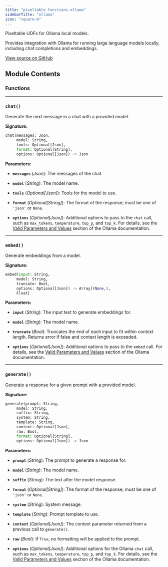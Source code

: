 ```yaml
---
title: "pixeltable.functions.ollama"
sidebarTitle: "ollama"
icon: "square-m"
---
```


Pixeltable UDFs for Ollama local models.

Provides integration with Ollama for running large language models locally, including chat completions and embeddings.


<a href="https://github.com/pixeltable/pixeltable/blob/main/pixeltable/functions/ollama.py#L0" target="_blank">View source on GitHub</a>

## Module Contents

### Functions


---

### `chat()`

Generate the next message in a chat with a provided model.


**Signature:**

```python
chat(messages: Json,
     model: String,
     tools: Optional[Json],
     format: Optional[String],
     options: Optional[Json]) -> Json
```

**Parameters:**

- **`messages`** (*Json*): The messages of the chat.

- **`model`** (*String*): The model name.

- **`tools`** (*Optional[Json]*): Tools for the model to use.

- **`format`** (*Optional[String]*): The format of the response; must be one of `'json'` or `None`.

- **`options`** (*Optional[Json]*): Additional options to pass to the `chat` call, such as `max_tokens`, `temperature`, `top_p`, and `top_k`. For details, see the [Valid Parameters and Values](https://github.com/ollama/ollama/blob/main/docs/modelfile.md#valid-parameters-and-values) section of the Ollama documentation.



---

### `embed()`

Generate embeddings from a model.


**Signature:**

```python
embed(input: String,
     model: String,
     truncate: Bool,
     options: Optional[Json]) -> Array[(None,),
     Float]
```

**Parameters:**

- **`input`** (*String*): The input text to generate embeddings for.

- **`model`** (*String*): The model name.

- **`truncate`** (*Bool*): Truncates the end of each input to fit within context length. Returns error if false and context length is exceeded.

- **`options`** (*Optional[Json]*): Additional options to pass to the `embed` call. For details, see the [Valid Parameters and Values](https://github.com/ollama/ollama/blob/main/docs/modelfile.md#valid-parameters-and-values) section of the Ollama documentation.



---

### `generate()`

Generate a response for a given prompt with a provided model.


**Signature:**

```python
generate(prompt: String,
     model: String,
     suffix: String,
     system: String,
     template: String,
     context: Optional[Json],
     raw: Bool,
     format: Optional[String],
     options: Optional[Json]) -> Json
```

**Parameters:**

- **`prompt`** (*String*): The prompt to generate a response for.

- **`model`** (*String*): The model name.

- **`suffix`** (*String*): The text after the model response.

- **`format`** (*Optional[String]*): The format of the response; must be one of `'json'` or `None`.

- **`system`** (*String*): System message.

- **`template`** (*String*): Prompt template to use.

- **`context`** (*Optional[Json]*): The context parameter returned from a previous call to `generate()`.

- **`raw`** (*Bool*): If `True`, no formatting will be applied to the prompt.

- **`options`** (*Optional[Json]*): Additional options for the Ollama `chat` call, such as `max_tokens`, `temperature`, `top_p`, and `top_k`. For details, see the [Valid Parameters and Values](https://github.com/ollama/ollama/blob/main/docs/modelfile.md#valid-parameters-and-values) section of the Ollama documentation.



